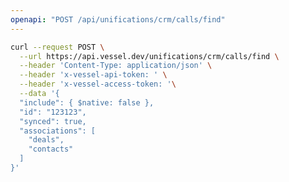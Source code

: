 ```yaml
---
openapi: "POST /api/unifications/crm/calls/find"
---
```


<RequestExample>

```bash Request
curl --request POST \
  --url https://api.vessel.dev/unifications/crm/calls/find \
  --header 'Content-Type: application/json' \
  --header 'x-vessel-api-token: ' \
  --header 'x-vessel-access-token: '\
  --data '{
  "include": { $native: false },
  "id": "123123",
  "synced": true,
  "associations": [
    "deals",
    "contacts"
  ]
}'
```

</RequestExample>
